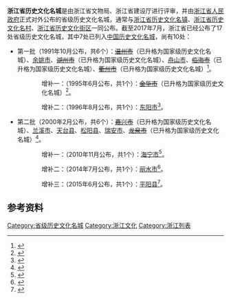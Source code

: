 '''浙江省历史文化名城'''是由浙江省文物局、浙江省建设厅进行评审，并由[[浙江省人民政府|浙江省人民政府]]正式对外公布的省级历史文化名城，通常与[[浙江省历史文化名镇|浙江省历史文化名镇]]、[[浙江省历史文化名村|浙江省历史文化名村]]、[[浙江省历史文化街区|浙江省历史文化街区]]一同公布。截至2017年7月，浙江省已经公布了17处省级历史文化名城，其中7处已列入[[中国历史文化名城|中国历史文化名城]]，尚有10处：

*第一批（1991年10月公布，共6个）：<del>[[温州市|温州市]]</del>（已升格为国家级历史文化名城）、[[余姚市|余姚市]]、<del>[[湖州市|湖州市]]</del>（已升格为国家级历史文化名城）、[[舟山市|舟山市]]、<del>[[临海市|临海市]]</del>（已升格为国家级历史文化名城）、<del>[[衢州市|衢州市]]</del>（已升格为国家级历史文化名城）<ref>{{cite web|url=http://www.zhoushan.cn/rdzz/gjjhhzhkf/hywh/201206/t20120621_546674.htm|title=《省级历史文化名城是定海还是舟山？》|accessdate=2016-11-03|work=董瑞兴|publisher=舟山日报|archive-date=2019-06-09|archive-url=https://web.archive.org/web/20190609003156/http://www.zhoushan.cn/rdzz/gjjhhzhkf/hywh/201206/t20120621_546674.htm|dead-url=no}}</ref>。

::增补一：（1995年6月公布，共1个）：<del>[[金华市|金华市]]</del>（已升格为国家级历史文化名城）<ref>{{cite web|url=http://www.jhnews.com.cn/jhwb/2010-03/11/content_946986.htm|title=《名城文物保护工作大事记》|accessdate=2016-11-03|work=|publisher=金华新闻网|archive-url=https://web.archive.org/web/20161104042343/http://www.jhnews.com.cn/jhwb/2010-03/11/content_946986.htm|archive-date=2016-11-04|dead-url=yes}}</ref>。

::增补二：（1996年8月公布，共1个）：[[东阳市|东阳市]]<ref>{{cite web|url=http://www.jhnews.com.cn/jhwb/2010-03/11/content_946986.htm|title=《1996年大事记》|accessdate=2016-11-03|work=|publisher=东阳市人民政府|archive-url=https://web.archive.org/web/20161104042343/http://www.jhnews.com.cn/jhwb/2010-03/11/content_946986.htm|archive-date=2016-11-04|dead-url=yes}}</ref>。

*第二批（2000年2月公布，共6个）：<del>[[嘉兴市|嘉兴市]]</del>（已升格为国家级历史文化名城）、[[兰溪市|兰溪市]]、[[天台县|天台县]]、[[松阳县|松阳县]]、[[瑞安市|瑞安市]]、<del>[[龙泉市|龙泉市]]</del>（已升格为国家级历史文化名城）<ref>{{cite web|url=http://www.110.com/fagui/law_255110.html|title=《浙江省人民政府批转省文物局、省建设厅关于公布第二批省级历史文化名城、历史文化保护区名单报告的通知》|accessdate=2016-11-03|work=|publisher=110法律法规|archive-date=2019-06-12|archive-url=https://web.archive.org/web/20190612055617/http://www.110.com/fagui/law_255110.html|dead-url=no}}</ref>。

::增补一：（2010年11月公布，共1个）：[[海宁市|海宁市]]<ref>{{cite web|url=http://hnnews.zjol.com.cn/hnnews/system/2010/11/16/012900403.shtml|title=《我市被命名为“省级历史文化名城”》|accessdate=2016-11-03|work=|publisher=海宁新闻网|archive-date=2019-06-09|archive-url=https://web.archive.org/web/20190609103534/http://hnnews.zjol.com.cn/hnnews/system/2010/11/16/012900403.shtml|dead-url=no}}</ref>。

::增补二：（2014年7月公布，共1个）：[[丽水市|丽水市]]<ref>{{cite web|url=http://www.gzgp.org.cn/a/difangzhengfuwenjian/20141005/4780.html|title=《浙江省人民政府关于丽水市列为省历史文化名城的批复》|accessdate=2016-11-03|work=|publisher=国资教育培训网|archive-date=2019-06-02|archive-url=https://web.archive.org/web/20190602053929/http://www.gzgp.org.cn/a/difangzhengfuwenjian/20141005/4780.html|dead-url=no}}</ref>。

::增补三：（2015年6月公布，共1个）：[[平阳县|平阳县]]<ref>{{cite web|url=http://www.zj.gov.cn/art/2015/7/1/art_12460_240447.html|title=《浙江省人民政府关于平阳县列为省历史文化名城的批复》|accessdate=2016-11-03|work=|publisher=浙江省人民政府|archive-date=2019-06-05|archive-url=https://web.archive.org/web/20190605033251/http://www.zj.gov.cn/art/2015/7/1/art_12460_240447.html|dead-url=no}}</ref>。
==参考资料==
{{reflist|2}}
{{DEFAULTSORT:Z浙}}
{{浙江省历史文化名城及历史文化街区}}
[[Category:省级历史文化名城|Category:省级历史文化名城]]
[[Category:浙江文化|Category:浙江文化]]
[[Category:浙江列表|Category:浙江列表]]